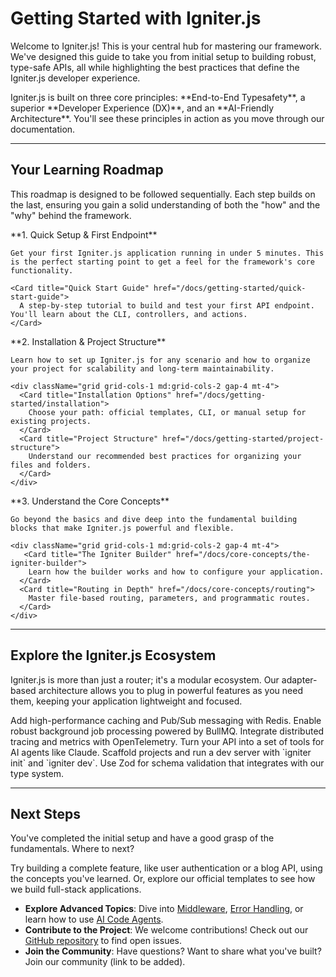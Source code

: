 # Getting Started with Igniter.js

Welcome to Igniter.js! This is your central hub for mastering our framework. We've designed this guide to take you from initial setup to building robust, type-safe APIs, all while highlighting the best practices that define the Igniter.js developer experience.

<Callout type="tip" title="Our Philosophy">
  Igniter.js is built on three core principles: **End-to-End Typesafety**, a superior **Developer Experience (DX)**, and an **AI-Friendly Architecture**. You'll see these principles in action as you move through our documentation.
</Callout>

---

## Your Learning Roadmap

This roadmap is designed to be followed sequentially. Each step builds on the last, ensuring you gain a solid understanding of both the "how" and the "why" behind the framework.

<Steps>
  <div>
    **1. Quick Setup & First Endpoint** 
    
    Get your first Igniter.js application running in under 5 minutes. This is the perfect starting point to get a feel for the framework's core functionality.
    
    <Card title="Quick Start Guide" href="/docs/getting-started/quick-start-guide">
      A step-by-step tutorial to build and test your first API endpoint. You'll learn about the CLI, controllers, and actions.
    </Card>
  </div>
  
  <div>
    **2. Installation & Project Structure**
    
    Learn how to set up Igniter.js for any scenario and how to organize your project for scalability and long-term maintainability.
    
    <div className="grid grid-cols-1 md:grid-cols-2 gap-4 mt-4">
      <Card title="Installation Options" href="/docs/getting-started/installation">
        Choose your path: official templates, CLI, or manual setup for existing projects.
      </Card>
      <Card title="Project Structure" href="/docs/getting-started/project-structure">
        Understand our recommended best practices for organizing your files and folders.
      </Card>
    </div>
  </div>
  
  <div>
    **3. Understand the Core Concepts**
    
    Go beyond the basics and dive deep into the fundamental building blocks that make Igniter.js powerful and flexible.
    
    <div className="grid grid-cols-1 md:grid-cols-2 gap-4 mt-4">
       <Card title="The Igniter Builder" href="/docs/core-concepts/the-igniter-builder">
        Learn how the builder works and how to configure your application.
      </Card>
      <Card title="Routing in Depth" href="/docs/core-concepts/routing">
        Master file-based routing, parameters, and programmatic routes.
      </Card>
    </div>
  </div>
</Steps>

---

## Explore the Igniter.js Ecosystem

Igniter.js is more than just a router; it's a modular ecosystem. Our adapter-based architecture allows you to plug in powerful features as you need them, keeping your application lightweight and focused.

<div className="grid grid-cols-1 md:grid-cols-2 lg:grid-cols-3 gap-4 my-8">
  <Panel title="Store Adapter" href="/docs/getting-started/installation#store-adapter-caching--pubsub">
    Add high-performance caching and Pub/Sub messaging with Redis.
  </Panel>
  <Panel title="Queues Adapter" href="/docs/getting-started/installation#queues-adapter-background-jobs">
    Enable robust background job processing powered by BullMQ.
  </Panel>
  <Panel title="Telemetry Adapter" href="/docs/getting-started/installation#telemetry-adapter-opentelemetry">
    Integrate distributed tracing and metrics with OpenTelemetry.
  </Panel>
  <Panel title="AI Code Agents" href="/docs/code-agents/claude-code">
    Turn your API into a set of tools for AI agents like Claude.
  </Panel>
   <Panel title="CLI Tooling" href="/docs/getting-started/installation#2-use-the-igniter-init-cli">
    Scaffold projects and run a dev server with `igniter init` and `igniter dev`.
  </Panel>
   <Panel title="Validation" href="/docs/getting-started/installation#validation-with-zod">
    Use Zod for schema validation that integrates with our type system.
  </Panel>
</div>

---

## Next Steps

You've completed the initial setup and have a good grasp of the fundamentals. Where to next?

<Callout type="success" title="Ready for a challenge?">
  Try building a complete feature, like user authentication or a blog API, using the concepts you've learned. Or, explore our official templates to see how we build full-stack applications.
</Callout>

- **Explore Advanced Topics**: Dive into [Middleware](/docs/core-concepts/middleware), [Error Handling](/docs/core-concepts/error-handling), or learn how to use [AI Code Agents](/docs/code-agents/claude-code).
- **Contribute to the Project**: We welcome contributions! Check out our [GitHub repository](https://github.com/felipebarcelospro/igniter-js) to find open issues.
- **Join the Community**: Have questions? Want to share what you've built? Join our community (link to be added).